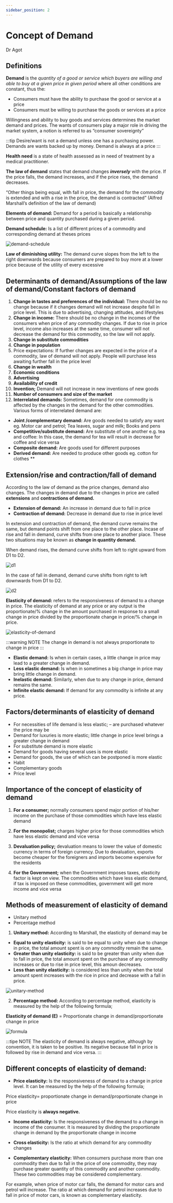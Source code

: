 ```yaml
---
sidebar_position: 2
---
```


# Concept of Demand

Dr Agot

## Definitions

**Demand** is the _quantity of a good or service which buyers are willing and able to buy at a given price in given period_ where all other conditions are constant, thus the:

- Consumers must have the ability to purchase the good or service at a price
- Consumers must be willing to purchase the goods or
  services at a price

Willingness and ability to buy goods and services determines the market demand and prices. The wants of consumers play a major role in driving the market system, a notion is referred to as “consumer sovereignty”

:::tip
Desire/want is not a demand unless one has a purchasing power. Demands are wants backed up by money. Demand is always at a price
:::

**Health need** is a state of health assessed as in need of treatment by a medical practitioner.

**The law of demand** states that demand changes **_inversely_** with the price. If the price falls, the demand increases, and if the price rises, the demand decreases.

“Other things being equal, with fall in price, the demand for the commodity is extended and with a rise in the price, the demand is contracted” (Alfred Marshall’s definition of the law of demand)

**Elements of demand:** Demand for a period is basically a relationship between price and quantity purchased during a given period.

**Demand schedule:** Is a list of different prices of a commodity and corresponding demand at theses prices

<div style={{ display: 'flex', justifyContent: 'center' }}>
  <img src="https://i.imgur.com/FTwmA0M.png" alt="demand-schedule" />
</div>

**Law of diminishing utility:** The demand curve slopes from the left to the right downwards because consumers are prepared to buy more at a lower price because of the utility of every excessive

## Determinants of demand/Assumptions of the law of demand/Constant factors of demand

1. **Change in tastes and preferences of the individual:** There should be no change because if it changes demand will not increase despite fall in price level. This is due to advertising, changing attitudes, and lifestyles
2. **Change in income:** There should be no change in the incomes of the consumers when price of any commodity changes. If due to rise in price level, income also increases at the same time, consumer will not decrease the demand for this commodity, so the law will not apply.
3. **Change in substitute commodities**
4. **Change in population**
5. Price expectations: If further changes are expected in the price of a commodity, law of demand will not apply. People will purchase less awaiting further fall in the price level
6. **Change in wealth**
7. **Economic conditions**
8. **Advertising**
9. **Availability of credit**
10. **Invention;** Demand will not increase in new inventions of new goods
11. **Number of consumers and size of the market**
12. **Interrelated demands:** Sometimes, demand for one commodity is affected by the changes in the demand for the other commodities. Various forms of interrelated demand are:

- **Joint /complementary demand:** Are goods needed to satisfy any want eg. Motor car and petrol; Tea leaves, sugar and milk; Books and pens
- **Competitive/substitute demand:** Are substitute of one another e.g. tea and coffee: In this case, the demand for tea will result in decrease for coffee and vice versa
- **Composite demand:** Are goods used for different purposes
- **Derived demand:** Are needed to produce other goods eg. cotton for clothes
  \*\*

## Extension/rise and contraction/fall of demand

According to the law of demand as the price changes, demand also changes. The changes in demand due to the changes in price are called **extensions** and **contractions of demand.**

- **Extension of demand:** An increase in demand due to fall in price
- **Contraction of demand:** Decrease in demand due to rise in price level

In extension and contraction of demand, the demand curve remains the same, but demand points shift from one place to the other place. Incase of rise and fall in demand, curve shifts from one place to another place. These two situations may be known as **change in quantity demand.**

When demand rises, the demand curve shifts from left to right upward from D1 to D2.

<div style={{ display: 'flex', justifyContent: 'center' }}>
  <img src="https://i.imgur.com/FTwmA0M.png" alt="d1" />
</div>

In the case of fall in demand, demand curve shifts from right to left downwards from D1 to D2.

<div style={{ display: 'flex', justifyContent: 'center' }}>
  <img src="https://i.imgur.com/FTwmA0M.png" alt="d2" />
</div>

**Elasticity of demand:** refers to the responsiveness of demand to a change in price. The elasticity of demand at any price or any output is the proportionate/% change in the amount purchased in response to a small change in price divided by the proportionate change in price/% change in price.

<div style={{ display: 'flex', justifyContent: 'center' }}>
  <img
    src="https://i.imgur.com/FTwmA0M.png"
    alt="elasticity-of-demand"
  />
</div>

:::warning NOTE
The change in demand is not always proportionate to change in price
:::

- **Elastic demand:** Is when in certain cases, a little change in price may lead to a greater change in demand.
- **Less elastic demand:** Is when in sometimes a big change in price may bring little change in demand.
- **Inelastic demand:** Similarly, when due to any change in price, demand remains the same.
- **Infinite elastic demand:** If demand for any commodity is infinite at any price.

## Factors/determinants of elasticity of demand

- For necessities of life demand is less elastic; – are purchased whatever the price may be
- Demand for luxuries is more elastic; little change in price level brings a greater change in demand
- For substitute demand is more elastic
- Demand for goods having several uses is more elastic
- Demand for goods, the use of which can be postponed is more elastic
- Habit
- Complementary goods
- Price level

## Importance of the concept of elasticity of demand

1. **For a consumer;** normally consumers spend major portion of his/her income on the purchase of those commodities which have less elastic demand

2. **For the monopolist;** charges higher price for those commodities which have less elastic demand and vice versa

3. **Devaluation policy;** devaluation means to lower the value of domestic currency in terms of foreign currency. Due to devaluation, exports become cheaper for the foreigners and imports become expensive for the residents

4. **For the Government;** when the Government imposes taxes, elasticity factor is kept on view. The commodities which have less elastic demand, if tax is imposed on these commodities, government will get more income and vice versa

## Methods of measurement of elasticity of demand

- Unitary method
- Percentage method

1. **Unitary method:** According to Marshall, the elasticity of demand may be

- **Equal to unity elasticity:** is said to be equal to unity when due to change in price, the total amount spent is on any commodity remain the same.
- **Greater than unity elasticity:** is said to be greater than unity when due to fall in price, the total amount spent on the purchase of any commodity increases or due to rise in price level, this amoun decreases.
- **Less than unity elasticity:** is considered less than unity when the total amount spent increases with the rice in price and decrease with a fall in price.

<div style={{ display: 'flex', justifyContent: 'center' }}>
  <img src="https://i.imgur.com/FTwmA0M.png" alt="unitary-method" />
</div>

2. **Percentage method:** According to percentage method, elasticity is measured by the help of the following formula;

**Elasticity of demand (E)** = Proportionate change in demand/proportionate change in price

<div style={{ display: 'flex', justifyContent: 'center' }}>
  <img src="https://i.imgur.com/FTwmA0M.png" alt="formula" />
</div>

:::tipe NOTE
The elasticity of demand is always negative, although by convention, it is taken to be positive. Its negative because fall in price is followed by rise in demand and vice versa.
:::

## Different concepts of elasticity of demand:

- **Price elasticity:** Is the responsiveness of demand to a change in price level. It can be measured by the help of the following formula;

Price elasticity= proportionate change in demand/proportionate change in price

Price elasticity is **always negative.**

- **Income elasticity:** Is the responsiveness of the demand to a change in income of the consumer. It is measured by dividing the proportionate change in demand by the proportionate change in income

- **Cross elasticity:** Is the ratio at which demand for any commodity changes

- **Complementary elasticity:** When consumers purchase more than one commodity then due to fall in the price of one commodity, they may purchase greater quantity of this commodity and another commodity. These two commodities may be considered complementary.

For example, when price of motor car falls, the demand for motor cars and petrol will increase. The ratio at which demand for petrol increases due to fall in price of motor cars, is
known as complementary elasticity.
